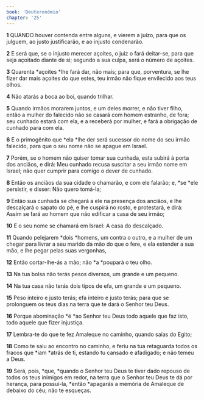 ```yaml
---
book: 'Deuteronômio'
chapter: '25'
---
```


**1** QUANDO houver contenda entre alguns, e vierem a juízo, para que os julguem, ao justo justificarão, e ao injusto condenarão.

**2** E será que, se o injusto merecer açoites, o juiz o fará deitar-se, para que seja açoitado diante de si; segundo a sua culpa, será o número de açoites.

**3** Quarenta *açoites *lhe fará dar, não mais; para que, porventura, se lhe fizer dar mais açoites do que estes, teu irmão não fique envilecido aos teus olhos.

**4** Não atarás a boca ao boi, quando trilhar.

**5** Quando irmãos morarem juntos, e um deles morrer, e não tiver filho, então a mulher do falecido não se casará com homem estranho, de fora; seu cunhado estará com ela, e a receberá por mulher, e fará a obrigação de cunhado para com ela.

**6** E o primogênito que *ela *lhe der será sucessor do nome do seu irmão falecido, para que o seu nome não se apague em Israel.

**7** Porém, se o homem não quiser tomar sua cunhada, esta subirá à porta dos anciãos, e dirá: Meu cunhado recusa suscitar a seu irmão nome em Israel; não quer cumprir para comigo o dever de cunhado.

**8** Então os anciãos da sua cidade o chamarão, e com ele falarão; e, *se *ele persistir, e disser: Não quero tomá-la;

**9** Então sua cunhada se chegará a ele na presença dos anciãos, e lhe descalçará o sapato do pé, e lhe cuspirá no rosto, e protestará, e dirá: Assim se fará ao homem que não edificar a casa de seu irmão;

**10** E o seu nome se chamará em Israel: A casa do descalçado.

**11** Quando pelejarem *dois *homens, um contra o outro, e a mulher de um chegar para livrar a seu marido da mão do que o fere, e ela estender a sua mão, e lhe pegar pelas suas vergonhas,

**12** Então cortar-lhe-ás a mão; não *a *poupará o teu olho.

**13** Na tua bolsa não terás pesos diversos, um grande e um pequeno.

**14** Na tua casa não terás dois tipos de efa, um grande e um pequeno.

**15** Peso inteiro e justo terás; efa inteiro e justo terás; para que se prolonguem os teus dias na terra que te dará o Senhor teu Deus.

**16** Porque abominação *é *ao Senhor teu Deus todo aquele que faz isto, todo aquele que fizer injustiça.

**17** Lembra-te do que te fez Amaleque no caminho, quando saías do Egito;

**18** Como te saiu ao encontro no caminho, e feriu na tua retaguarda todos os fracos que *iam *atrás de ti, estando tu cansado e afadigado; e não temeu a Deus.

**19** Será, pois, *que, *quando o Senhor teu Deus te tiver dado repouso de todos os teus inimigos em redor, na terra que o Senhor teu Deus te dá por herança, para possuí-la, *então *apagarás a memória de Amaleque de debaixo do céu; não te esqueças.
